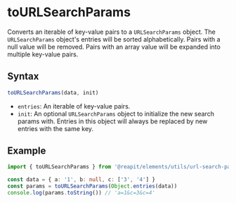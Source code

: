 
# toURLSearchParams

<Meta title="Utils/URLSearchParams/toURLSearchParams" />

Converts an iterable of key-value pairs to a `URLSearchParams` object. The `URLSearchParams` object's entries will be
sorted alphabetically. Pairs with a null value will be removed. Pairs with an array value will be expanded into
multiple key-value pairs.

## Syntax

```ts
toURLSearchParams(data, init)
```

- `entries`: An iterable of key-value pairs.
- `init`: An optional `URLSearchParams` object to initialize the new search params with. Entries in this object will
  always be replaced by new entries with the same key.

## Example

```ts
import { toURLSearchParams } from '@reapit/elements/utils/url-search-params'

const data = { a: '1', b: null, c: ['3', '4'] }
const params = toURLSearchParams(Object.entries(data))
console.log(params.toString()) // 'a=1&c=3&c=4'
```
